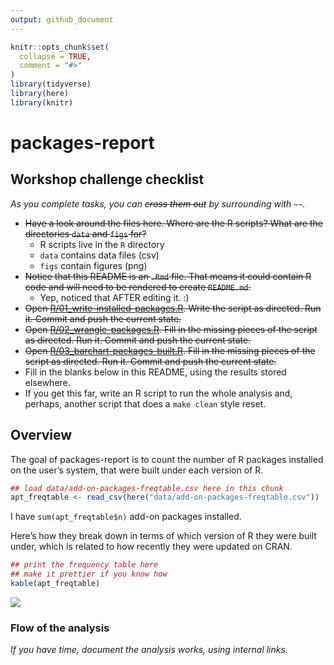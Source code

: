 ```yaml
---
output: github_document
---
```


<!-- README.md is generated from README.Rmd. Please edit that file -->

```r
knitr::opts_chunk$set(
  collapse = TRUE,
  comment = "#>"
)
library(tidyverse)
library(here)
library(knitr)
```

# packages-report

## Workshop challenge checklist

*As you complete tasks, you can ~~cross them out~~ by surrounding with `~~`.*

* ~~Have a look around the files here. Where are the R scripts? What are the directories `data` and `figs` for?~~
    * R scripts live in the `R` directory
    * `data` contains data files (csv)
    * `figs` contain figures (png)
* ~~Notice that this README is an `.Rmd` file. That means it could contain R code and will need to be rendered to create `README.md`.~~
    * Yep, noticed that AFTER editing it.  :)
* ~~Open [R/01_write-installed-packages.R](R/01_write-installed-packages.R). Write the script as directed. Run it. Commit and push the current state.~~
* ~~Open [R/02_wrangle-packages.R](R/02_wrangle-packages.R). Fill in the missing pieces of the script as directed. Run it. Commit and push the current state.~~
* ~~Open [R/03_barchart-packages-built.R](R/03_barchart-packages-built.R). Fill in the missing pieces of the script as directed. Run it. Commit and push the current state.~~
* Fill in the blanks below in this README, using the results stored elsewhere.
* If you get this far, write an R script to run the whole analysis and, perhaps, another script that does a `make clean` style reset.

## Overview

The goal of packages-report is to count the number of R packages installed on the user's
system, that were built under each version of R.

```r
## load data/add-on-packages-freqtable.csv here in this chunk
apt_freqtable <- read_csv(here("data/add-on-packages-freqtable.csv"))
```

I have `sum(apt_freqtable$n)` add-on packages installed.

Here's how they break down in terms of which version of R they were built under, which is related to how recently they were updated on CRAN.

```r
## print the frequency table here
## make it prettier if you know how
kable(apt_freqtable)
```

![](figs/built-barchart.png)

### Flow of the analysis

*If you have time, document the analysis works, using internal links.*
